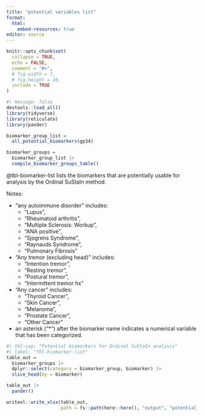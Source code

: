 ```yaml
---
title: "potential variables list"
format: 
  html:
    embed-resources: true
editor: source
---
```



```{=html}
<style>
.quarto-figure-center > figure {
  text-align: center;
}
</style>
```

```r
knitr::opts_chunk$set(
  collapse = TRUE,
  echo = FALSE,
  comment = "#>",
  # fig.width = 7, 
  # fig.height = 10,
  include = TRUE
)
```

```r
#| message: false
devtools::load_all()
library(tidyverse)
library(reticulate)
library(pander)
```

```r

biomarker_group_list = 
  all_potential_biomarkers(gp34)

biomarker_groups = 
  biomarker_group_list |> 
  compile_biomarker_groups_table()

```

@tbl-biomarker-list lists the biomarkers that are potentially usable for analysis by the Ordinal SuStaIn method.

Notes: 

- "any autoimmune disorder" includes:
  - "Lupus",
  - "Rheumatoid arthritis",
  - "Multiple Sclerosis: Workup",
  - "ANA positive",
  - "Sjogrens Syndrome",
  - "Raynauds Syndrome",
  - "Pulmonary Fibrosis"
  
- "Any tremor (excluding head)" includes:
  - "Intention tremor",
  - "Resting tremor",
  - "Postural tremor",
  - "Intermittent tremor hx"
  
- "Any cancer" includes:
  - "Thyroid Cancer",
  - "Skin Cancer",
  - "Melanoma",
  - "Prostate Cancer",
  - "Other Cancer"

- an asterisk ("*") after the biomarker name indicates a numerical variable that has been categorized.

```r
#| tbl-cap: "Potential biomarkers for Ordinal SuStaIn analysis"
#| label: "tbl-biomarker-list"
table_out =
  biomarker_groups |> 
  dplyr::select(category = biomarker_group, biomarker) |> 
  slice_head(by = biomarker)

table_out |> 
  pander()

writexl::write_xlsx(table_out, 
                    path = fs::path(here::here(), "output", "potential_variables.xlsx"))

```
